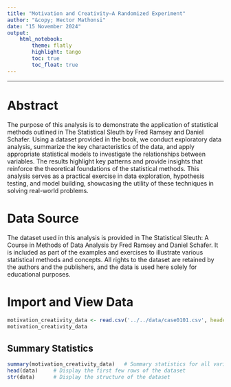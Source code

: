 ```yaml
---
title: "Motivation and Creativity—A Randomized Experiment"
author: "&copy; Hector Mathonsi"
date: "15 November 2024"
output:
    html_notebook:
        theme: flatly
        highlight: tango
        toc: true
        toc_float: true
---
```


-----

# Abstract
The purpose of this analysis is to demonstrate the application of statistical methods outlined in The Statistical Sleuth by Fred Ramsey and Daniel Schafer. Using a dataset provided in the book, we conduct exploratory data analysis, summarize the key characteristics of the data, and apply appropriate statistical models to investigate the relationships between variables. The results highlight key patterns and provide insights that reinforce the theoretical foundations of the statistical methods. This analysis serves as a practical exercise in data exploration, hypothesis testing, and model building, showcasing the utility of these techniques in solving real-world problems.

# Data Source
The dataset used in this analysis is provided in The Statistical Sleuth: A Course in Methods of Data Analysis by Fred Ramsey and Daniel Schafer. It is included as part of the examples and exercises to illustrate various statistical methods and concepts. All rights to the dataset are retained by the authors and the publishers, and the data is used here solely for educational purposes.

# Import and View Data

```r
motivation_creativity_data <- read.csv('../../data/case0101.csv', header = TRUE) # Import the dataset
motivation_creativity_data
```

## Summary Statistics

```r
summary(motivation_creativity_data)   # Summary statistics for all variables
head(data)     # Display the first few rows of the dataset
str(data)      # Display the structure of the dataset
```